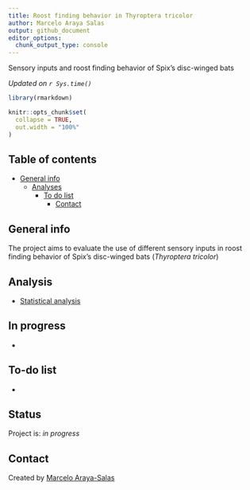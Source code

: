 ```yaml
---
title: Roost finding behavior in Thyroptera tricolor
author: Marcelo Araya Salas
output: github_document
editor_options:
  chunk_output_type: console
---
```


<!-- Short Description  -->
Sensory inputs and roost finding behavior of Spix's disc-winged bats

*Updated on `r Sys.time()`*

<!-- README.md is generated from README.Rmd. Please edit that file -->

```r

library(rmarkdown)

knitr::opts_chunk$set(
  collapse = TRUE,
  out.width = "100%"
)
```


## Table of contents
* [General info](#general-info)
  * [Analyses](#Analyses)
    * [To do list](#to-do-list)
      * [Contact](#contact)

## General info

The project aims to evaluate the use of different sensory inputs in roost finding behavior of Spix's disc-winged bats (*Thyroptera tricolor*)

## Analysis

* [Statistical analysis](https://rpubs.com/marcelo-araya-salas/724192)

## In progress

*  

## To-do list

* 

## Status
Project is: _in progress_

## Contact
Created by [Marcelo Araya-Salas](marceloarayasalas.weebly.com/)
